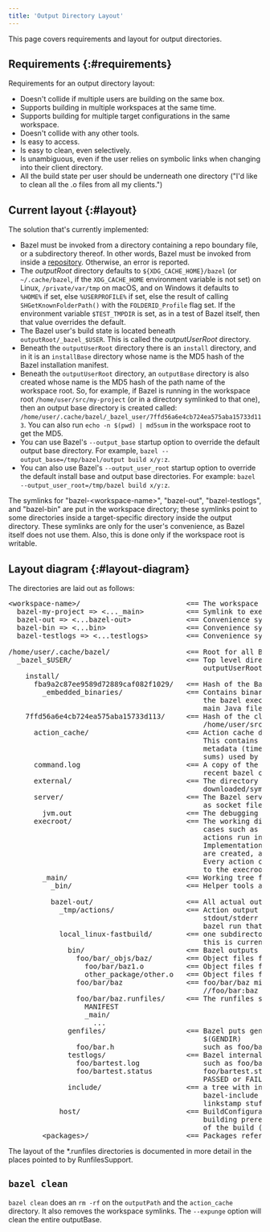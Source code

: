 ```yaml
---
title: 'Output Directory Layout'
---
```


This page covers requirements and layout for output directories.

## Requirements {:#requirements}

Requirements for an output directory layout:

* Doesn't collide if multiple users are building on the same box.
* Supports building in multiple workspaces at the same time.
* Supports building for multiple target configurations in the same workspace.
* Doesn't collide with any other tools.
* Is easy to access.
* Is easy to clean, even selectively.
* Is unambiguous, even if the user relies on symbolic links when changing into
  their client directory.
* All the build state per user should be underneath one directory ("I'd like to
  clean all the .o files from all my clients.")

## Current layout {:#layout}

The solution that's currently implemented:

* Bazel must be invoked from a directory containing a repo boundary file, or a
  subdirectory thereof. In other words, Bazel must be invoked from inside a
  [repository](../external/overview#repository). Otherwise, an error is
  reported.
* The _outputRoot_ directory defaults to `${XDG_CACHE_HOME}/bazel` (or
  `~/.cache/bazel`, if the `XDG_CACHE_HOME` environment variable is not set) on
  Linux, `/private/var/tmp` on macOS, and on Windows it defaults to `%HOME%` if
  set, else `%USERPROFILE%` if set, else the result of calling
  `SHGetKnownFolderPath()` with the `FOLDERID_Profile` flag set. If the
  environment variable `$TEST_TMPDIR` is set, as in a test of Bazel itself,
  then that value overrides the default.
* The Bazel user's build state is located beneath `outputRoot/_bazel_$USER`.
  This is called the _outputUserRoot_ directory.
* Beneath the `outputUserRoot` directory there is an `install` directory, and in
  it is an `installBase` directory whose name is the MD5 hash of the Bazel
  installation manifest.
* Beneath the `outputUserRoot` directory, an `outputBase` directory
  is also created whose name is the MD5 hash of the path name of the workspace
  root. So, for example, if Bazel is running in the workspace root
  `/home/user/src/my-project` (or in a directory symlinked to that one), then
  an output base directory is created called:
  `/home/user/.cache/bazel/_bazel_user/7ffd56a6e4cb724ea575aba15733d113`. You
  can also run `echo -n $(pwd) | md5sum` in the workspace root to get the MD5.
* You can use Bazel's `--output_base` startup option to override the default
  output base directory. For example,
  `bazel --output_base=/tmp/bazel/output build x/y:z`.
* You can also use Bazel's `--output_user_root` startup option to override the
  default install base and output base directories. For example:
  `bazel --output_user_root=/tmp/bazel build x/y:z`.

The symlinks for "bazel-&lt;workspace-name&gt;", "bazel-out", "bazel-testlogs",
and "bazel-bin" are put in the workspace directory; these symlinks point to some
directories inside a target-specific directory inside the output directory.
These symlinks are only for the user's convenience, as Bazel itself does not
use them. Also, this is done only if the workspace root is writable.

## Layout diagram {:#layout-diagram}

The directories are laid out as follows:

<pre>
&lt;workspace-name&gt;/                         <== The workspace root
  bazel-my-project => <..._main>          <== Symlink to execRoot
  bazel-out => <...bazel-out>             <== Convenience symlink to outputPath
  bazel-bin => <...bin>                   <== Convenience symlink to most recent written bin dir $(BINDIR)
  bazel-testlogs => <...testlogs>         <== Convenience symlink to the test logs directory

/home/user/.cache/bazel/                  <== Root for all Bazel output on a machine: outputRoot
  _bazel_$USER/                           <== Top level directory for a given user depends on the user name:
                                              outputUserRoot
    install/
      fba9a2c87ee9589d72889caf082f1029/   <== Hash of the Bazel install manifest: installBase
        _embedded_binaries/               <== Contains binaries and scripts unpacked from the data section of
                                              the bazel executable on first run (such as helper scripts and the
                                              main Java file BazelServer_deploy.jar)
    7ffd56a6e4cb724ea575aba15733d113/     <== Hash of the client's workspace root (such as
                                              /home/user/src/my-project): outputBase
      action_cache/                       <== Action cache directory hierarchy
                                              This contains the persistent record of the file
                                              metadata (timestamps, and perhaps eventually also MD5
                                              sums) used by the FilesystemValueChecker.
      command.log                         <== A copy of the stdout/stderr output from the most
                                              recent bazel command.
      external/                           <== The directory that remote repositories are
                                              downloaded/symlinked into.
      server/                             <== The Bazel server puts all server-related files (such
                                              as socket file, logs, etc) here.
        jvm.out                           <== The debugging output for the server.
      execroot/                           <== The working directory for all actions. For special
                                              cases such as sandboxing and remote execution, the
                                              actions run in a directory that mimics execroot.
                                              Implementation details, such as where the directories
                                              are created, are intentionally hidden from the action.
                                              Every action can access its inputs and outputs relative
                                              to the execroot directory.
        _main/                            <== Working tree for the Bazel build & root of symlink forest: execRoot
          _bin/                           <== Helper tools are linked from or copied to here.

          bazel-out/                      <== All actual output of the build is under here: outputPath
            _tmp/actions/                 <== Action output directory. This contains a file with the
                                              stdout/stderr for every action from the most recent
                                              bazel run that produced output.
            local_linux-fastbuild/        <== one subdirectory per unique target BuildConfiguration instance;
                                              this is currently encoded
              bin/                        <== Bazel outputs binaries for target configuration here: $(BINDIR)
                foo/bar/_objs/baz/        <== Object files for a cc_* rule named //foo/bar:baz
                  foo/bar/baz1.o          <== Object files from source //foo/bar:baz1.cc
                  other_package/other.o   <== Object files from source //other_package:other.cc
                foo/bar/baz               <== foo/bar/baz might be the artifact generated by a cc_binary named
                                              //foo/bar:baz
                foo/bar/baz.runfiles/     <== The runfiles symlink farm for the //foo/bar:baz executable.
                  MANIFEST
                  _main/
                    ...
              genfiles/                   <== Bazel puts generated source for the target configuration here:
                                              $(GENDIR)
                foo/bar.h                     such as foo/bar.h might be a headerfile generated by //foo:bargen
              testlogs/                   <== Bazel internal test runner puts test log files here
                foo/bartest.log               such as foo/bar.log might be an output of the //foo:bartest test with
                foo/bartest.status            foo/bartest.status containing exit status of the test (such as
                                              PASSED or FAILED (Exit 1), etc)
              include/                    <== a tree with include symlinks, generated as needed. The
                                              bazel-include symlinks point to here. This is used for
                                              linkstamp stuff, etc.
            host/                         <== BuildConfiguration for build host (user's workstation), for
                                              building prerequisite tools, that will be used in later stages
                                              of the build (ex: Protocol Compiler)
        &lt;packages&gt;/                       <== Packages referenced in the build appear as if under a regular workspace
</pre>

The layout of the \*.runfiles directories is documented in more detail in the places pointed to by RunfilesSupport.

## `bazel clean`

`bazel clean` does an `rm -rf` on the `outputPath` and the `action_cache`
directory. It also removes the workspace symlinks. The `--expunge` option
will clean the entire outputBase.
